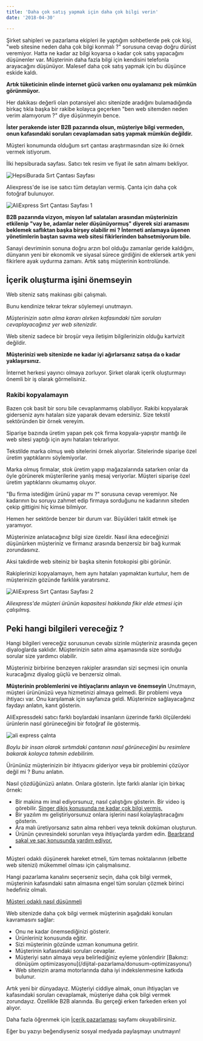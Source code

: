 ```yaml
---
title: 'Daha çok satış yapmak için daha çok bilgi verin'
date: '2018-04-30'

---
```


Şirket sahipleri ve pazarlama ekipleri ile yaptığım sohbetlerde pek çok kişi, &quot;web sitesine neden daha çok bilgi konmalı ?&quot; sorusuna cevap doğru dürüst veremiyor. Hatta ne kadar az bilgi koyarsa o kadar çok satış yapacağını düşünenler var. Müşterinin daha fazla bilgi için kendisini telefonla arayacağını düşünüyor. Malesef daha çok satış yapmak için bu düşünce eskide kaldı.

**Artık tüketicinin elinde internet gücü varken onu oyalamanız pek mümkün görünmüyor.**

Her dakikası değerli olan potansiyel alıcı sitenizde aradığını bulamadığında birkaç tıkla başka bir rakibe kolayca geçerken &quot;ben web sitemden neden verim alamıyorum ?&quot; diye düşünmeyin bence.


**İster perakende ister B2B pazarında olsun, müşteriye bilgi vermeden, onun kafasındaki soruları cevaplamadan satış yapmak mümkün değildir.**

Müşteri konumunda olduğum sırt çantası araştırmasından size iki örnek vermek istiyorum.

<p>İlki hepsiburada sayfası. Satıcı tek resim ve fiyat ile satın almamı bekliyor.</p>

![HepsiBurada Sırt Çantası Sayfası](/assets/blog/hb-canta.jpg)

Aliexpress'de ise ise satıcı tüm detayları vermiş. Çanta için daha çok fotoğraf bulunuyor.


![AliExpress Sırt Çantası Sayfası 1](/assets/blog/ae-canta-1.jpg)

<strong>B2B pazarında vizyon, misyon laf salataları arasından müşterinizin etkilenip &quot;vay be, adamlar neler düşünüyormuş&quot; diyerek sizi aramasını beklemek saflıktan başka birşey olabilir mi ? İnterneti anlamaya üşenen yönetimlerin baştan savma web sitesi fikirlerinden bahsetmiyorum bile.</strong>

<p>Sanayi devriminin sonuna doğru arzın bol olduğu zamanlar geride kaldığını, dünyanın yeni bir ekonomik ve siyasal sürece girdiğini de eklersek artık yeni fikirlere ayak uydurma zamanı. Artık satış müşterinin kontrolünde.</p>

<h2 id="icerik-oluturma-iini-onemseyin">İçerik oluşturma işini önemseyin</h2>

<p>Web siteniz satış makinası gibi çalışmalı.</p>
<p>Bunu kendinize tekrar tekrar söylemeyi unutmayın.</p>
<p><em>Müşterinizin satın alma kararı alırken kafasındaki tüm soruları cevaplayacağınız yer web sitenizdir.</em></p>
<p>Web siteniz sadece bir broşür veya iletişim bilgilerinizin olduğu kartvizit değildir.</p>
<p><strong>Müşterinizi web sitenizde ne kadar iyi ağırlarsanız satışa da o kadar yaklaşırsınız.</strong></p>
<p>İnternet herkesi yayıncı olmaya zorluyor.  Şirket olarak içerik oluşturmayı önemli bir iş olarak görmelisiniz.</p>

<h3 id="rakibi-kopyalamayn">Rakibi kopyalamayın</h3>
<p>Bazen çok basit bir soru bile cevaplanmamış olabiliyor. Rakibi kopyalarak giderseniz aynı hataları size yaparak devam edersiniz. Size tekstil sektöründen bir örnek vereyim.</p>
<p>Siparişe bazında üretim yapan pek çok firma kopyala-yapıştır mantığı ile web sitesi yaptığı için aynı hataları tekrarlıyor.</p>
<p>Tekstilde marka olmuş web sitelerini örnek alıyorlar. Sitelerinde siparişe özel üretim yaptıklarını söylemiyorlar.</p>
<p>Marka olmuş firmalar, stok üretim yapıp mağazalarında satarken onlar da öyle görünerek müşterilerine yanlış mesaj veriyorlar. Müşteri siparişe özel üretim yaptıklarını okumamış oluyor.</p>
<p>&quot;Bu firma istediğim ürünü yapar mı ?&quot; sorusuna cevap veremiyor. Ne kadarının bu soruyu zahmet edip firmaya sorduğunu ne kadarının siteden çekip gittigini hiç kimse bilmiyor.</p>
<p>Hemen her sektörde benzer bir durum var. Büyükleri taklit etmek işe yaramıyor.</p>
<p>Müşterinize anlatacağınız bilgi size özeldir. Nasıl ikna edeceğinizi düşünürken müşteriniz  ve firmanız arasında benzersiz bir bağ kurmak zorundasınız.</p>
<p>Aksi takdirde web siteiniz bir başka sitenin fotokopisi gibi görünür.</p>
<p>Rakiplerinizi kopyalamayın, hem aynı hataları yapmaktan kurtulur, hem de müşterinizin gözünde farklılık yaratırsınız.</p>

![AliExpress Sırt Çantası Sayfası 2](/assets/blog/ae-canta-2.jpg)


<p><em>Aliexpress'de müşteri ürünün kapasitesi hakkında fikir elde etmesi için çalışılmış.</em></p>

<h2 id="peki-hangi-bilgileri-vereceiz">Peki hangi bilgileri vereceğiz ?</h2>
<p>Hangi bilgileri vereceğiz sorusunun cevabı sizinle müşteriniz arasında geçen diyaloglarda saklıdır. Müşterinizin satın alma aşamasında size sorduğu sorular size yardımcı olabilir.</p>
<p>Müşteriniz birbirine benzeyen rakipler arasından sizi seçmesi için  onunla kuracağınız diyalog güçlü ve benzersiz olmalı.</p>
<p><strong>Müşterinin problemlerini ve ihtiyaçlarını anlayın ve  önemseyin</strong>
Unutmayın, müşteri ürününüzü veya hizmetinizi almaya gelmedi. Bir problemi veya ihtiyacı var. Onu karşılamak için sayfanıza geldi.
Müşterinize sağlayacağınız faydayı anlatın, kanıt gösterin.</p>
<p>AliExpressdeki satıcı farklı boylardaki insanların üzerinde farklı ölçülerdeki ürünlerin nasıl görüneceğini bir fotoğraf ile göstermiş.</p>


![ali express çalnta](/assets/blog/ae-canta-3.jpg)




<p><em>Boylu bir insan olarak sırtımdaki çantanın nasıl görüneceğini bu resimlere bakarak kolayca tahmin edebilirim.</em></p>
<p>Ürününüz müşterinizin bir ihtiyacını gideriyor veya bir problemini çözüyor değil mi ? Bunu anlatın.</p>
<p>Nasıl çözdüğünüzü anlatın. Onlara gösterin. İşte farklı alanlar için birkaç örnek:</p>
<ul>
<li>Bir makina mı imal ediyorsunuz, nasıl çalıştığını gösterin. Bir video iş görebilir. <a href="https://www.youtube.com/user/SingerTurkiye"  rel="noreferrer noopener nofollow" target="_blank">Singer dikiş konusunda ne kadar çok bilgi vermiş.</a></li>
<li>Bir yazılım mı geliştiriyorsunuz onlara işlerini nasıl kolaylaştıracağını gösterin.</li>
<li>Ara malı üretiyorsanız satın alma rehberi veya teknik doküman oluşturun.</li>
<li>Ürünün çevresindeki sorunları veya ihtiyaçlarda yardım edin. <a href="https://www.youtube.com/user/TheBeardbrand" rel="noreferrer noopener nofollow" target="_blank">Bearbrand sakal ve saç konusunda yardım ediyor. </a></li>
<li></li>
</ul>
<p>Müşteri odaklı düşünerek hareket etmeli, tüm temas noktalarının (elbette web sitenizi) mükemmel olması için çalışmalısınız.</p>
<p>Hangi pazarlama kanalını seçerseniz seçin, daha çok bilgi vermek, müşterinin kafasındaki satın almasına engel tüm soruları çözmek birinci hedefiniz olmalı.</p>


[Müşteri odaklı nasıl düşünmeli](/dijital-pazarlama/musteri-odakli-dusunun/) 
    
Web sitenizde daha çok bilgi vermek müşterinin aşağıdaki konuları kavramasını sağlar:


<ul>
<li>Onu ne kadar önemsediğinizi gösterir.</li>
<li>Ürünleriniz konusunda eğitir.</li>
<li>Sizi müşterinin gözünde uzman konumuna getirir.</li>
<li>Müşterinin kafasındaki soruları cevaplar.</li>
<li>Müşteriyi satın almaya veya belirlediğiniz eyleme yönlendirir [Bakınız: dönüşüm optimizasyonu](/dijital-pazarlama/donusum-optimizasyonu/)
    </li>
<li>Web sitenizin arama motorlarında daha iyi indekslenmesine katkıda bulunur.</li>
</ul>

<p>Artık yeni bir dünyadayız. Müşteriyi ciddiye almak, onun ihtiyaçları ve kafasındaki soruları cevaplamak, müşteriye daha çok bilgi vermek  zorundayız. Özellikle B2B alanında. Bu gerçeği erken farkeden erken yol alıyor.</p>

Daha fazla öğrenmek için [İçerik pazarlaması](/dijital-pazarlama/icerik-pazarlamasi/) sayfamı okuyabilirsiniz.


<p>Eğer bu yazıyı beğendiyseniz sosyal medyada paylaşmayı unutmayın!</p>
